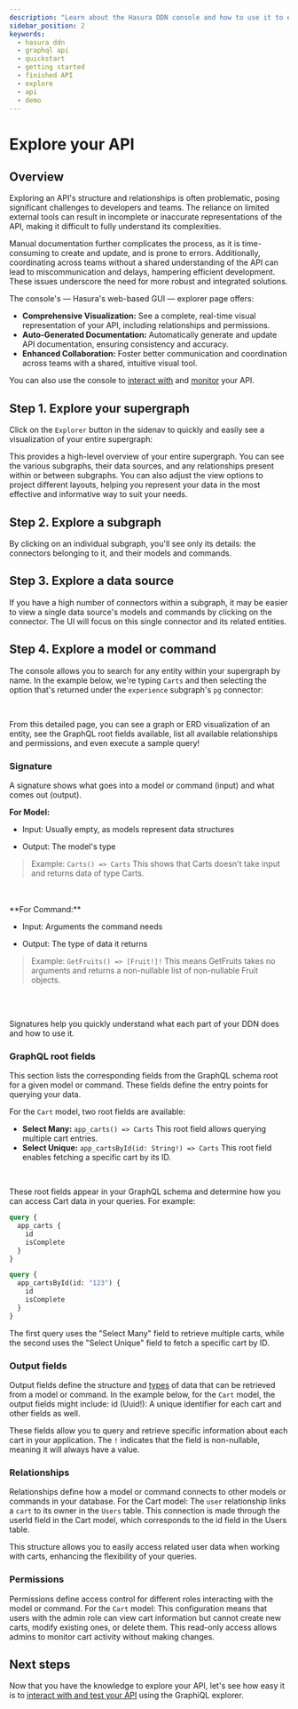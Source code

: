 ```yaml
---
description: "Learn about the Hasura DDN console and how to use it to explore a finished API."
sidebar_position: 2
keywords:
  - hasura ddn
  - graphql api
  - quickstart
  - getting started
  - finished API
  - explore
  - api
  - demo
---
```



# Explore your API

## Overview

Exploring an API's structure and relationships is often problematic, posing significant challenges to developers and
teams. The reliance on limited external tools can result in incomplete or inaccurate representations of the API, making
it difficult to fully understand its complexities.

Manual documentation further complicates the process, as it is time-consuming to create and update, and is prone to
errors. Additionally, coordinating across teams without a shared understanding of the API can lead to miscommunication
and delays, hampering efficient development. These issues underscore the need for more robust and integrated solutions.

The console's — Hasura's web-based GUI — explorer page offers:

- **Comprehensive Visualization:** See a complete, real-time visual representation of your API, including relationships
  and permissions.
- **Auto-Generated Documentation:** Automatically generate and update API documentation, ensuring consistency and
  accuracy.
- **Enhanced Collaboration:** Foster better communication and coordination across teams with a shared, intuitive visual
  tool.

You can also use the console to [interact with](/getting-started/explore/interact.mdx) and
[monitor](/getting-started/explore/monitor.mdx) your API.

## Step 1. Explore your supergraph

Click on the `Explorer` button in the sidenav to quickly and easily see a visualization of your entire supergraph:

<Thumbnail
  src="/img/get-started/supergraph-visualization.png"
  alt="Visualization of the entire supergraph"
  width="1000px"
/>

This provides a high-level overview of your entire supergraph. You can see the various subgraphs, their data sources,
and any relationships present within or between subgraphs. You can also adjust the view options to project different
layouts, helping you represent your data in the most effective and informative way to suit your needs.

## Step 2. Explore a subgraph

By clicking on an individual subgraph, you'll see only its details: the connectors belonging to it, and their models and
commands.

<Thumbnail src="/img/get-started/subgraph-visualization.png" alt="Visualization of a subgraph" width="1000px" />

## Step 3. Explore a data source

If you have a high number of connectors within a subgraph, it may be easier to view a single data source's models and
commands by clicking on the connector. The UI will focus on this single connector and its related entities.

<Thumbnail src="/img/get-started/source-visualization.png" alt="Visualization of a data source" width="1000px" />

## Step 4. Explore a model or command

The console allows you to search for any entity within your supergraph by name. In the example below, we're typing
`Carts` and then selecting the option that's returned under the `experience` subgraph's `pg` connector:

<Thumbnail src="/img/get-started/carts-visualization.png" alt="Visualization of the carts model" width="1000px" />

<br/>

From this detailed page, you can see a graph or ERD visualization of an entity, see the GraphQL root fields available,
list all available relationships and permissions, and even execute a sample query!

### Signature

A signature shows what goes into a model or command (input) and what comes out (output).

**For Model:**

- Input: Usually empty, as models represent data structures

- Output: The model's type

> Example: `Carts() => Carts`
This shows that Carts doesn't take input and returns data of type Carts.
<br/>
<Thumbnail src="/img/get-started/model-signature.png" alt="Visualization of the carts model" width="1000px" />

<br/>
**For Command:**

- Input: Arguments the command needs

- Output: The type of data it returns

> Example: `GetFruits() => [Fruit!]!`
This means GetFruits takes no arguments and returns a non-nullable list of non-nullable Fruit objects.
<br/>
<Thumbnail src="/img/get-started/command-signature.png" alt="Visualization of the carts model" width="1000px" />

<br/>

Signatures help you quickly understand what each part of your DDN does and how to use it.

### GraphQL root fields

This section lists the corresponding fields from the GraphQL schema root for a given model or command. These fields define the entry points for querying your data.

For the `Cart` model, two root fields are available:

- **Select Many:** `app_carts() => Carts`
This root field allows querying multiple cart entries.
- **Select Unique:** `app_cartsById(id: String!) => Carts`
This root field enables fetching a specific cart by its ID.

<Thumbnail src="/img/get-started/graphql-root-field.png" alt="Visualization of the carts model" width="1000px" />

<br/>

These root fields appear in your GraphQL schema and determine how you can access Cart data in your queries. For example:
```graphql
query {
  app_carts {
    id
    isComplete
  }
}

query {
  app_cartsById(id: "123") {
    id
    isComplete
  }
} 
```

The first query uses the "Select Many" field to retrieve multiple carts, while the second uses the "Select Unique" field to fetch a specific cart by ID.


### Output fields

Output fields define the structure and [types](/supergraph-modeling/types.mdx) of data that can be retrieved from a model or command. In the example below, for the `Cart` model, the output fields might include:
id (Uuid!): A unique identifier for each cart and other fields as well.


<Thumbnail src="/img/get-started/fields.png" alt="Visualization of the carts model" width="1000px" />

These fields allow you to query and retrieve specific information about each cart in your application. The `!` indicates that the field is non-nullable, meaning it will always have a value.

### Relationships

Relationships define how a model or command connects to other models or commands in your database. For the Cart model:
The `user` relationship links a `cart` to its owner in the `Users` table.
This connection is made through the userId field in the Cart model, which corresponds to the id field in the Users table.

<Thumbnail src="/img/get-started/relationships.png" alt="Visualization of the carts model" width="1000px" />

This structure allows you to easily access related user data when working with carts, enhancing the flexibility of your queries.

### Permissions

Permissions define access control for different roles interacting with the model or command. For the `Cart` model:
This configuration means that users with the admin role can view cart information but cannot create new carts, modify existing ones, or delete them. This read-only access allows admins to monitor cart activity without making changes.

<Thumbnail src="/img/get-started/permissions.png" alt="Visualization of the carts model" width="1000px" />

## Next steps

Now that you have the knowledge to explore your API, let's see how easy it is to
[interact with and test your API](/getting-started/explore/interact.mdx) using the GraphiQL explorer.
